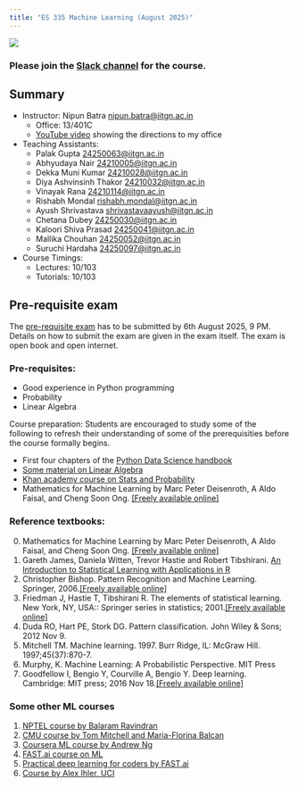 ```yaml
---
title: "ES 335 Machine Learning (August 2025)"
---
```



![](images/logo.jpeg)

### Please join the [Slack channel](https://join.slack.com/t/es335-2025/shared_invite/zt-3a7gi76q8-chqUpxbIdVGaKCsDzIxYcw) for the course.

::: {.callout-tip}
## Summary

* Instructor: Nipun Batra <nipun.batra@iitgn.ac.in>
    * Office: 13/401C
    * [YouTube video](https://www.youtube.com/shorts/FmCbCkJQN1g) showing the directions to my office
* Teaching Assistants: 
    * Palak Gupta <24250063@iitgn.ac.in>
    * Abhyudaya Nair <24210005@iitgn.ac.in>
    * Dekka Muni Kumar <24210028@iitgn.ac.in>
    * Diya Ashvinsinh Thakor <24210032@iitgn.ac.in>
    * Vinayak Rana <24210114@iitgn.ac.in>
    * Rishabh Mondal <rishabh.mondal@iitgn.ac.in>
    * Ayush Shrivastava <shrivastavaayush@iitgn.ac.in>
    * Chetana Dubey <24250030@iitgn.ac.in>
    * Kaloori Shiva Prasad <24250041@iitgn.ac.in>
    * Mallika Chouhan <24250052@iitgn.ac.in>
    * Suruchi Hardaha <24250097@iitgn.ac.in>
* Course Timings:
    * Lectures:  10/103
    * Tutorials:  10/103

:::



::: {.callout-tip}
## Pre-requisite exam

The [pre-requisite exam](exams/prereq.qmd) has to be submitted by 6th August 2025, 9 PM. Details on how to submit the exam are given in the exam itself. The exam is open book and open internet.
:::


### Pre-requisites:

*   Good experience in Python programming
*   Probability
*   Linear Algebra

Course preparation: Students are encouraged to study some of the following to refresh their understanding of some of the prerequisities before the course formally begins.  

*  First four chapters of the [Python Data Science handbook](https://jakevdp.github.io/PythonDataScienceHandbook/)
*   [Some material on Linear Algebra](https://machinelearningmastery.com/linear-algebra-machine-learning/)
*   [Khan academy course on Stats and Probability](https://www.khanacademy.org/math/statistics-probability)
* Mathematics for Machine Learning by Marc Peter Deisenroth, A Aldo Faisal, and Cheng Soon Ong. [\[Freely available online\]](https://mml-book.github.io/book/mml-book.pdf)



### Reference textbooks:

0. Mathematics for Machine Learning by Marc Peter Deisenroth, A Aldo Faisal, and Cheng Soon Ong. [\[Freely available online\]](https://mml-book.github.io/book/mml-book.pdf)
1.  Gareth James, Daniela Witten, Trevor Hastie and Robert Tibshirani. [An Introduction to Statistical Learning with Applications in R](http://www-bcf.usc.edu/~gareth/ISL/)
2.  Christopher Bishop. Pattern Recognition and Machine Learning. Springer, 2006.[\[Freely available online\]](https://www.microsoft.com/en-us/research/uploads/prod/2006/01/Bishop-Pattern-Recognition-and-Machine-Learning-2006.pdf)
3.  Friedman J, Hastie T, Tibshirani R. The elements of statistical learning. New York, NY, USA:: Springer series in statistics; 2001.[\[Freely available online\]](https://web.stanford.edu/~hastie/Papers/ESLII.pdf)
4.  Duda RO, Hart PE, Stork DG. Pattern classification. John Wiley & Sons; 2012 Nov 9.
5.  Mitchell TM. Machine learning. 1997. Burr Ridge, IL: McGraw Hill. 1997;45(37):870-7.
6.  Murphy, K. Machine Learning: A Probabilistic Perspective. MIT Press
7.  Goodfellow I, Bengio Y, Courville A, Bengio Y. Deep learning. Cambridge: MIT press; 2016 Nov 18.[\[Freely available online\]](https://www.deeplearningbook.org/)



### Some other ML courses

1.  [NPTEL course by Balaram Ravindran](https://www.youtube.com/watch?v=r4sgKrRL2Ys&list=PL1xHD4vteKYVpaIiy295pg6_SY5qznc77)
2.  [CMU course by Tom Mitchell and Maria-Florina Balcan](http://www.cs.cmu.edu/~ninamf/courses/601sp15/lectures.shtml)
3.  [Coursera ML course by Andrew Ng](https://www.coursera.org/learn/machine-learning)
4.  [FAST.ai course on ML](https://course.fast.ai/ml)
5.  [Practical deep learning for coders by FAST.ai](https://course.fast.ai/index.html)
6.  [Course by Alex Ihler, UCI](http://sli.ics.uci.edu/Classes/2015W-273a)

